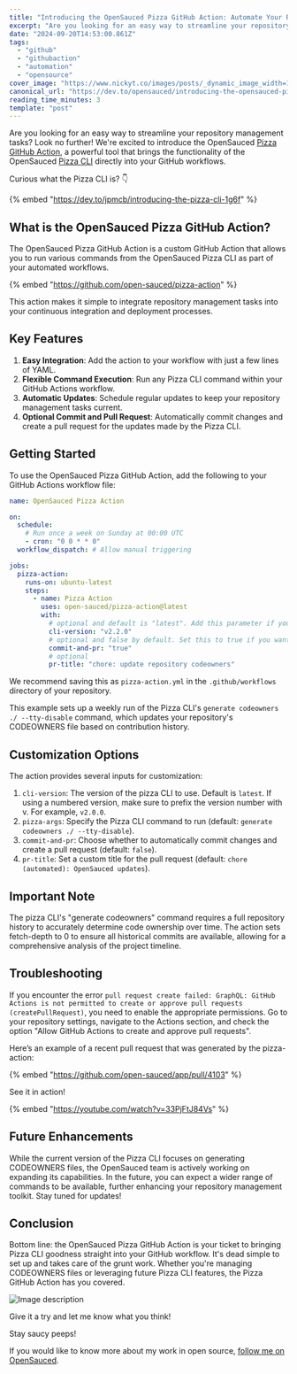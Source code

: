 ```yaml
---
title: "Introducing the OpenSauced Pizza GitHub Action: Automate Your Repository Management"
excerpt: "Are you looking for an easy way to streamline your repository management tasks? Look no further!..."
date: "2024-09-20T14:53:00.861Z"
tags:
  - "github"
  - "githubaction"
  - "automation"
  - "opensource"
cover_image: "https://www.nickyt.co/images/posts/_dynamic_image_width=1000,height=420,fit=cover,gravity=auto,format=auto_https%3A%2F%2Fdev-to-uploads.s3.amazonaws.com%2Fuploads%2Farticles%2Fg4t3rcwdkd7k2mi1umi5.png"
canonical_url: "https://dev.to/opensauced/introducing-the-opensauced-pizza-github-action-automate-your-repository-management-44aj"
reading_time_minutes: 3
template: "post"
---
```


Are you looking for an easy way to streamline your repository management tasks? Look no further! We're excited to introduce the OpenSauced [Pizza GitHub Action](https://github.com/marketplace/actions/opensauced-pizza-action), a powerful tool that brings the functionality of the OpenSauced [Pizza CLI](https://github.com/open-sauced/pizza-cli) directly into your GitHub workflows.

Curious what the Pizza CLI is? 👇

{% embed "https://dev.to/jpmcb/introducing-the-pizza-cli-1g6f" %}

## What is the OpenSauced Pizza GitHub Action?

The OpenSauced Pizza GitHub Action is a custom GitHub Action that allows you to run various commands from the OpenSauced Pizza CLI as part of your automated workflows.

{% embed "https://github.com/open-sauced/pizza-action" %}

This action makes it simple to integrate repository management tasks into your continuous integration and deployment processes.

## Key Features

1. **Easy Integration**: Add the action to your workflow with just a few lines of YAML.
2. **Flexible Command Execution**: Run any Pizza CLI command within your GitHub Actions workflow.
3. **Automatic Updates**: Schedule regular updates to keep your repository management tasks current.
4. **Optional Commit and Pull Request**: Automatically commit changes and create a pull request for the updates made by the Pizza CLI.

## Getting Started

To use the OpenSauced Pizza GitHub Action, add the following to your GitHub Actions workflow file:

```yaml
name: OpenSauced Pizza Action

on:
  schedule:
    # Run once a week on Sunday at 00:00 UTC
    - cron: "0 0 * * 0"
  workflow_dispatch: # Allow manual triggering

jobs:
  pizza-action:
    runs-on: ubuntu-latest
    steps:
      - name: Pizza Action
        uses: open-sauced/pizza-action@latest
        with:
          # optional and default is "latest". Add this parameter if you want to use a specific version, e.g. v2.0.0
          cli-version: "v2.2.0"
          # optional and false by default. Set this to true if you want to have a pull request for the changes created automatically.
          commit-and-pr: "true"
          # optional
          pr-title: "chore: update repository codeowners"
```

We recommend saving this as `pizza-action.yml` in the `.github/workflows` directory of your repository.

This example sets up a weekly run of the Pizza CLI's `generate codeowners ./ --tty-disable` command, which updates your repository's CODEOWNERS file based on contribution history.

## Customization Options

The action provides several inputs for customization:

1. `cli-version`: The version of the pizza CLI to use. Default is `latest`. If using a numbered version, make sure to prefix the version number with v. For example, `v2.0.0`.
2. `pizza-args`: Specify the Pizza CLI command to run (default: `generate codeowners ./ --tty-disable`).
3. `commit-and-pr`: Choose whether to automatically commit changes and create a pull request (default: `false`).
4. `pr-title`: Set a custom title for the pull request (default: `chore (automated): OpenSauced updates`).

## Important Note

The pizza CLI's "generate codeowners" command requires a full repository history to accurately determine code ownership over time. The action sets fetch-depth to 0 to ensure all historical commits are available, allowing for a comprehensive analysis of the project timeline.

## Troubleshooting

If you encounter the error `pull request create failed: GraphQL: GitHub Actions is not permitted to create or approve pull requests (createPullRequest)`, you need to enable the appropriate permissions. Go to your repository settings, navigate to the Actions section, and check the option "Allow GitHub Actions to create and approve pull requests".

Here’s an example of a recent pull request that was generated by the pizza-action:

{% embed "https://github.com/open-sauced/app/pull/4103" %}

See it in action!

{% embed "https://youtube.com/watch?v=33PjFtJ84Vs" %}

## Future Enhancements

While the current version of the Pizza CLI focuses on generating CODEOWNERS files, the OpenSauced team is actively working on expanding its capabilities. In the future, you can expect a wider range of commands to be available, further enhancing your repository management toolkit. Stay tuned for updates!

## Conclusion

Bottom line: the OpenSauced Pizza GitHub Action is your ticket to bringing Pizza CLI goodness straight into your GitHub workflow. It's dead simple to set up and takes care of the grunt work. Whether you're managing CODEOWNERS files or leveraging future Pizza CLI features, the Pizza GitHub Action has you covered.

![Image description](https://www.nickyt.co/images/posts/_uploads_articles_mo2km2jm9ggwb8hz1vrn.png)

Give it a try and let me know what you think!

Stay saucy peeps!

If you would like to know more about my work in open source, [follow me on OpenSauced](https://oss.fyi/nickytonline).
